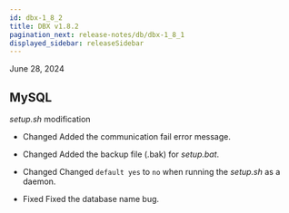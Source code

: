 ```yaml
---
id: dbx-1_8_2
title: DBX v1.8.2
pagination_next: release-notes/db/dbx-1_8_1
displayed_sidebar: releaseSidebar
---
```


June 28, 2024

## MySQL

*setup.sh* modification

- <Status>Changed</Status> Added the communication fail error message.

- <Status>Changed</Status> Added the backup file (.bak) for *setup.bat*.

- <Status>Changed</Status> Changed `default yes` to `no` when running the *setup.sh* as a daemon.

- <Status>Fixed</Status> Fixed the database name bug.
